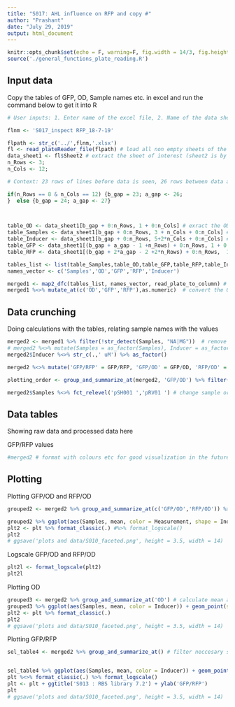 ```yaml
---
title: "S017: AHL influence on RFP and copy #"
author: "Prashant"
date: "July 29, 2019"
output: html_document
---
```


```r
knitr::opts_chunk$set(echo = F, warning=F, fig.width = 14/3, fig.height = 11.34/3)
source('./general_functions_plate_reading.R')
```

## Input data


Copy the tables of GFP, OD, Sample names etc. in excel and run the command below to get it into R

```r
# User inputs: 1. Enter name of the excel file, 2. Name of the data sheet(S) 3. number of rows and columns in plate reader data 4. Title for plots #comment (file name starts in the previous directory of this Rproject)

flnm <- 'S017_inspect RFP_18-7-19'

flpath <- str_c('../',flnm,'.xlsx')
fl <- read_plateReader_file(flpath) # load all non empty sheets of the excel file into fl - as a list 
data_sheet1 <- fl$Sheet2 # extract the sheet of interest (sheet2 is by default the first non-empty sheet unless it was renamed)
n_Rows <- 3; 
n_Cols <- 12;

# Context: 23 rows of lines before data is seen, 26 rows between data and fluorescence values, 26 more rows till RFP values (including the row with <>); If partial plate is read there is 1 extra line in all 3 places

if(n_Rows == 8 & n_Cols == 12) {b_gap = 23; a_gap <- 26;
}  else {b_gap = 24; a_gap <- 27}
 


table_OD <- data_sheet1[b_gap + 0:n_Rows, 1 + 0:n_Cols] # exract the OD table
table_Samples <- data_sheet1[b_gap + 0:n_Rows, 3 + n_Cols + 0:n_Cols] # exract the Sample names table
table_Inducer <- data_sheet1[b_gap + 0:n_Rows, 5+2*n_Cols + 0:n_Cols] # exract the Inducer table
table_GFP <- data_sheet1[(b_gap + a_gap - 1 +n_Rows) + 0:n_Rows, 1 + 0:n_Cols] # exract the GFP values
table_RFP <- data_sheet1[(b_gap + 2*a_gap - 2 +2*n_Rows) + 0:n_Rows,  1 + 0:n_Cols] # exract the RFP values

tables_list <- list(table_Samples,table_OD,table_GFP,table_RFP,table_Inducer)
names_vector <- c('Samples','OD','GFP','RFP','Inducer')

merged1 <- map2_dfc(tables_list, names_vector, read_plate_to_column) # convert plate tables into columns and merge all four data types into 1 table
merged1 %<>% mutate_at(c('OD','GFP','RFP'),as.numeric)  # convert the OD, GFP and RFP into numbers (they are loaded as characters)
```

## Data crunching

Doing calculations with the tables, relating sample names with the values

```r
merged2 <- merged1 %>% filter(!str_detect(Samples, "NA|MG"))  # remove NA samples (empty wells)
# merged2 %<>% mutate(Samples = as_factor(Samples), Inducer = as_factor(Inducer)) # freeze order of samples as in the plate - columnwise - for easy plotting
merged2$Inducer %<>% str_c(.,' uM') %>% as_factor()

merged2 %<>% mutate('GFP/RFP' = GFP/RFP, 'GFP/OD' = GFP/OD, 'RFP/OD' = RFP/OD) %>% separate(Samples, c('Samples', NA), sep ='\\+') %>% mutate(Samples = as_factor(Samples)) # calculate ratios and # remove the common reporter plasmid name after the + sign

plotting_order <- group_and_summarize_at(merged2, 'GFP/OD') %>% filter(str_detect(Inducer,'AHL')) %>% arrange(mean) %>% ungroup() %>%  mutate(Samples = fct_inorder(Samples)) %>% pull(Samples) %>% levels() # determine plotting order: based on ascending order of uninduced GFP/OD values

merged2$Samples %<>% fct_relevel('pSH001 ','pRV01 ') # change sample order: manually (# good practice : in ascending order of GFP/OD)
```

## Data tables

Showing raw data and processed data here 

GFP/RFP values
``` r
#merged2 # format with colours etc for good visualization in the future
```


## Plotting

Plotting GFP/OD and RFP/OD

```r
grouped2 <- merged2 %>% group_and_summarize_at(c('GFP/OD','RFP/OD')) %>% filter(str_detect(Inducer,'None|AHL')) # calculate mean and sd of desired variables

grouped2 %>% ggplot(aes(Samples, mean, color = Measurement, shape = Inducer)) + geom_point(size = 3) + geom_errorbar(aes(ymin = mean - sd, ymax = mean + sd), width = 0.05) + scale_shape_manual(values = c(1,19)) + ggtitle('AHL influence on RFP') + ylab('Fluorescence/OD (a.u.)') -> plt
plt2 <- plt %>% format_classic(.) #%>% format_logscale()
plt2
# ggsave('plots and data/S010_faceted.png', height = 3.5, width = 14)
```

Logscale GFP/OD and RFP/OD

```r
plt2l <- format_logscale(plt2)
plt2l
```

Plotting OD

```r
grouped3 <- merged2 %>% group_and_summarize_at('OD') # calculate mean and sd of OD
grouped3 %>% ggplot(aes(Samples, mean, color = Inducer)) + geom_point(size = 3) + geom_errorbar(aes(ymin = mean - sd, ymax = mean + sd), width = 0.05) + scale_shape_manual(values = c(1,19)) + ggtitle('AHL influence on RFP') + ylab('OD 600') -> plt
plt2 <- plt %>% format_classic(.)
plt2
# ggsave('plots and data/S010_faceted.png', height = 3.5, width = 14)
```

Plotting GFP/RFP

```r
sel_table4 <- merged2 %>% group_and_summarize_at() # filter neccesary samples for plotting ; by default mean and variance of GFP/RFP column


sel_table4 %>% ggplot(aes(Samples, mean, color = Inducer)) + geom_point(size = 3) + geom_errorbar(aes(ymin = mean - sd, ymax = mean + sd), width = 0.05) + scale_shape_manual(values = c(1,16)) -> plt
plt %<>% format_classic(.) %>% format_logscale()
plt <- plt + ggtitle('S013 : RBS library 7.2') + ylab('GFP/RFP')
plt
# ggsave('plots and data/S010_faceted.png', height = 3.5, width = 14)
```